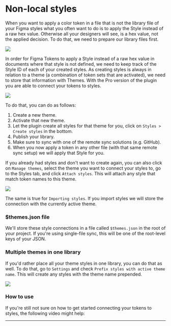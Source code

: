 # Non-local styles

When you want to apply a color token in a file that is not the library file of your Figma styles what you often want to do is to apply the Style instead of a raw hex value. Otherwise all your designers will see, is a hex value, not the applied decision. To do that, we need to prepare our library files first.

![](/non-local-styles/preview.png)


In order for Figma Tokens to apply a Style instead of a raw hex value in documents where that style is not defined, we need to keep track of the Style ID of each of your created styles. As creating styles is always in relation to a theme (a combination of token sets that are activated), we need to store that information with Themes. With the Pro version of the plugin you are able to connect your tokens to styles.

![](/non-local-styles/manage-themes-modal.png)

To do that, you can do as follows:

1. Create a new theme.
2. Activate that new theme.
3. Let the plugin create all styles for that theme for you, click on `Styles > Create styles` in the bottom.
4. Publish your library.
5. Make sure to sync with one of the remote sync solutions (e.g. GitHub).
6. When you now apply a token in any other file (with that same remote sync setup) we will apply that Style for you.


If you already had styles and don't want to create again, you can also click on `Manage themes`, select the theme you want to connect your styles to, go to the Styles tab, and click `Attach styles`. This will attach any style that match token names to this theme.

![](/non-local-styles/themes-styles-tab.png)

The same is true for `Importing styles`. If you import styles we will store the connection with the currently active theme.

### $themes.json file

We'll store these style connections in a file called `$themes.json` in the root of your project. If you're using single-file sync, this will be one of the root-level keys of your JSON.


### Multiple themes in one library

If you'd rather place all your theme styles in one library, you can do that as well. To do that, go to `Settings` and check `Prefix styles with active theme name`. This will create any styles with the theme name prepended.

![](/non-local-styles/settings.png)


### How to use

If you're still not sure on how to get started connecting your tokens to styles, the following video might help:

---



<ReactPlayer
  muted
  width="100%"
  height="auto"
  loop
  playing
  controls
  url="/nonlocalstyles.mp4"
/>